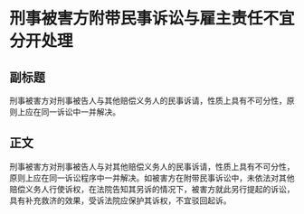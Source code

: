 # 刑事被害方附带民事诉讼与雇主责任不宜分开处理
## 副标题
刑事被害方对刑事被告人与其他赔偿义务人的民事诉请，性质上具有不可分性，原则上应在同一诉讼中一并解决。
## 正文
刑事被害方对刑事被告人与对其他赔偿义务人的民事诉请，性质上具有不可分性，原则上应在同一诉讼程序中一并解决。如被害方在附带民事诉讼中，未依法对其他赔偿义务人行使诉权，在法院告知其另诉的情况下，被害方就此另行提起的诉讼，具有补充救济的效果，受诉法院应保护其诉权，不宜驳回起诉。